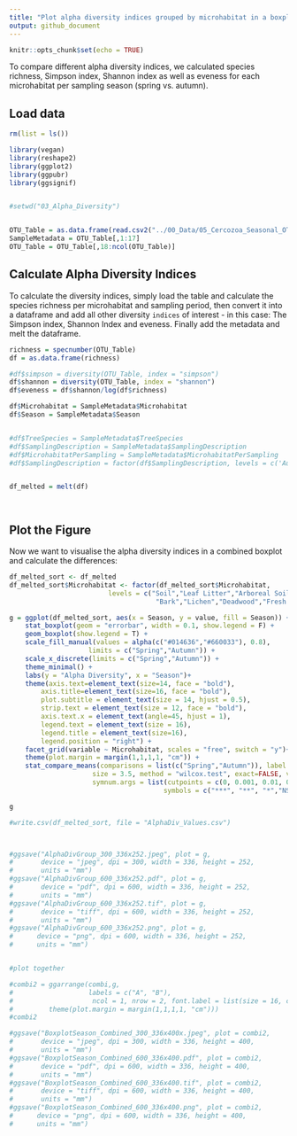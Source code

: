 ```yaml
---
title: "Plot alpha diversity indices grouped by microhabitat in a boxplot"
output: github_document
---
```

  
```r
knitr::opts_chunk$set(echo = TRUE)
```
To compare different alpha diversity indices, we calculated species richness, Simpson index, Shannon index as well as eveness for each microhabitat per sampling season (spring vs. autumn).

## Load data


```r


rm(list = ls())

library(vegan)
library(reshape2)
library(ggplot2)
library(ggpubr)
library(ggsignif)


#setwd("03_Alpha_Diversity")


OTU_Table = as.data.frame(read.csv2("../00_Data/05_Cercozoa_Seasonal_OTU_Table_min-freq-7633_transposed_withMetadata.csv",header = T))
SampleMetadata = OTU_Table[,1:17]
OTU_Table = OTU_Table[,18:ncol(OTU_Table)]

```
## Calculate Alpha Diversity Indices
To calculate the diversity indices, simply load the table and calculate the species richness per microhabitat and sampling period, then convert it into a dataframe and add all other diversity `indices`  of interest - in this case: The Simpson index, Shannon Index and eveness. Finally add the metadata and melt the dataframe.

```r

richness = specnumber(OTU_Table)
df = as.data.frame(richness)

#df$simpson = diversity(OTU_Table, index = "simpson")
df$shannon = diversity(OTU_Table, index = "shannon")
df$eveness = df$shannon/log(df$richness)

df$Microhabitat = SampleMetadata$Microhabitat
df$Season = SampleMetadata$Season


#df$TreeSpecies = SampleMetadata$TreeSpecies
#df$SamplingDescription = SampleMetadata$SamplingDescription
#df$MicrohabitatPerSampling = SampleMetadata$MicrohabitatPerSampling
#df$SamplingDescription = factor(df$SamplingDescription, levels = c('Autumn 2017','Spring 2018','Autumn 2018', 'Spring 2019' ))


df_melted = melt(df)




```
## Plot the Figure

Now we want to visualise the alpha diversity indices in a combined boxplot and calculate the differences:

```r
df_melted_sort <- df_melted
df_melted_sort$Microhabitat <- factor(df_melted_sort$Microhabitat,      # Reordering group factor levels
                         levels = c("Soil","Leaf Litter","Arboreal Soil","Hypnum","Orthotrichum", 
                                     "Bark","Lichen","Deadwood","Fresh Leaves"))

g = ggplot(df_melted_sort, aes(x = Season, y = value, fill = Season)) + 
    stat_boxplot(geom = "errorbar", width = 0.1, show.legend = F) +
    geom_boxplot(show.legend = T) + 
    scale_fill_manual(values = alpha(c("#014636","#660033"), 0.8), 
                    limits = c("Spring","Autumn")) + 
    scale_x_discrete(limits = c("Spring","Autumn")) + 
    theme_minimal() + 
    labs(y = "Alpha Diversity", x = "Season")+ 
    theme(axis.text=element_text(size=14, face = "bold"), 
        axis.title=element_text(size=16, face = "bold"), 
        plot.subtitle = element_text(size = 14, hjust = 0.5),
        strip.text = element_text(size = 12, face = "bold"),
        axis.text.x = element_text(angle=45, hjust = 1),
        legend.text = element_text(size = 16), 
        legend.title = element_text(size=16),
        legend.position = "right") +
    facet_grid(variable ~ Microhabitat, scales = "free", switch = "y")+
    theme(plot.margin = margin(1,1,1,1, "cm")) +
    stat_compare_means(comparisons = list(c("Spring","Autumn")), label = "p.signif", 
                     size = 3.5, method = "wilcox.test", exact=FALSE, vjust = 0.1, 
                     symnum.args = list(cutpoints = c(0, 0.001, 0.01, 0.05, 1), 
                                       symbols = c("***", "**", "*","NS")))

g
```

```r

#write.csv(df_melted_sort, file = "AlphaDiv_Values.csv")



#ggsave("AlphaDivGroup_300_336x252.jpeg", plot = g, 
#       device = "jpeg", dpi = 300, width = 336, height = 252, 
#       units = "mm")
#ggsave("AlphaDivGroup_600_336x252.pdf", plot = g, 
#       device = "pdf", dpi = 600, width = 336, height = 252, 
#       units = "mm")
#ggsave("AlphaDivGroup_600_336x252.tif", plot = g, 
#       device = "tiff", dpi = 600, width = 336, height = 252, 
#       units = "mm")
#ggsave("AlphaDivGroup_600_336x252.png", plot = g, 
#      device = "png", dpi = 600, width = 336, height = 252, 
#      units = "mm")


#plot together

#combi2 = ggarrange(combi,g,
#                   labels = c("A", "B"), 
#                    ncol = 1, nrow = 2, font.label = list(size = 16, color = "black")+
#         theme(plot.margin = margin(1,1,1,1, "cm"))) 
#combi2

#ggsave("BoxplotSeason_Combined_300_336x400x.jpeg", plot = combi2, 
#       device = "jpeg", dpi = 300, width = 336, height = 400, 
#       units = "mm")
#ggsave("BoxplotSeason_Combined_600_336x400.pdf", plot = combi2, 
#       device = "pdf", dpi = 600, width = 336, height = 400, 
#       units = "mm")
#ggsave("BoxplotSeason_Combined_600_336x400.tif", plot = combi2, 
#       device = "tiff", dpi = 600, width = 336, height = 400, 
#       units = "mm")
#ggsave("BoxplotSeason_Combined_600_336x400.png", plot = combi2, 
#      device = "png", dpi = 600, width = 336, height = 400, 
#      units = "mm")

```
